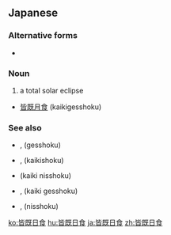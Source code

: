 ==Japanese==
{{ja-kanjitab|かい|き|にち|k3=にっ|しょく|yomi=o}}

===Alternative forms===
* {{l|ja|皆既日蝕}}

===Noun===
{{ja-noun|かいきにっしょく}}

# a total solar eclipse

* [[皆既月食]] (kaikigesshoku)

===See also===
* {{l|ja|月食}}, {{l|ja|月蝕}} (gesshoku)
* {{l|ja|皆既食}}, {{l|ja|皆既蝕}} (kaikishoku)
* {{l|ja|皆既日蝕}} (kaiki nisshoku)
* {{l|ja|皆既月食}}, {{l|ja|皆既月蝕}} (kaiki gesshoku)
* {{l|ja|日食}}, {{l|ja|日蝕}} (nisshoku)

[[ko:皆既日食]]
[[hu:皆既日食]]
[[ja:皆既日食]]
[[zh:皆既日食]]